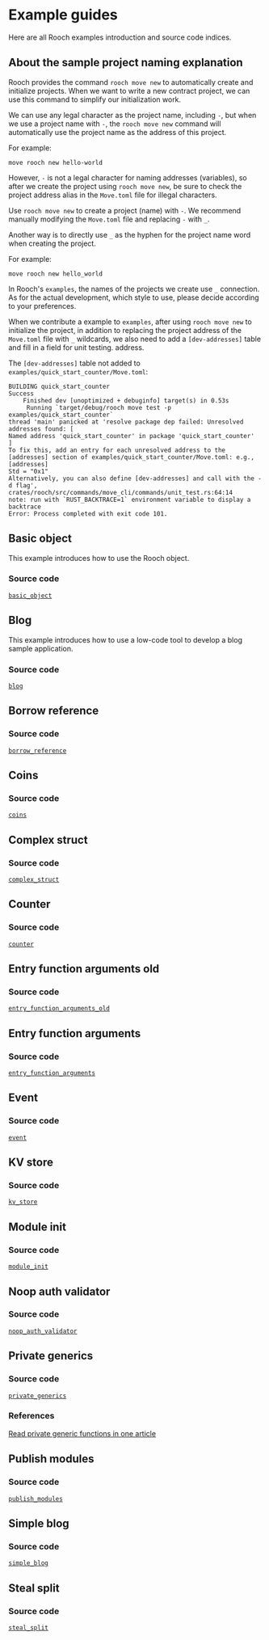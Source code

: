 # Example guides

Here are all Rooch examples introduction and source code indices.

## About the sample project naming explanation

Rooch provides the command `rooch move new` to automatically create and initialize projects. When we want to write a new contract project, we can use this command to simplify our initialization work.

We can use any legal character as the project name, including `-`, but when we use a project name with `-`, the `rooch move new` command will automatically use the project name as the address of this project.

For example:

```shell
move rooch new hello-world
```

However, `-` is not a legal character for naming addresses (variables), so after we create the project using `rooch move new`, be sure to check the project address alias in the `Move.toml` file for illegal characters.

Use `rooch move new` to create a project (name) with `-`. We recommend manually modifying the `Move.toml` file and replacing `-` with `_`.

Another way is to directly use `_` as the hyphen for the project name word when creating the project.

For example:

```shell
move rooch new hello_world
```

In Rooch's `examples`, the names of the projects we create use `_` connection. As for the actual development, which style to use, please decide according to your preferences.

When we contribute a example to `examples`, after using `rooch move new` to initialize the project, in addition to replacing the project address of the `Move.toml` file with `_` wildcards, we also need to add a `[dev-addresses]` table and fill in a field for unit testing. address.

The `[dev-addresses]` table not added to `examples/quick_start_counter/Move.toml`:

```shell
BUILDING quick_start_counter
Success
    Finished dev [unoptimized + debuginfo] target(s) in 0.53s
     Running `target/debug/rooch move test -p examples/quick_start_counter`
thread 'main' panicked at 'resolve package dep failed: Unresolved addresses found: [
Named address 'quick_start_counter' in package 'quick_start_counter'
]
To fix this, add an entry for each unresolved address to the [addresses] section of examples/quick_start_counter/Move.toml: e.g.,
[addresses]
Std = "0x1"
Alternatively, you can also define [dev-addresses] and call with the -d flag', crates/rooch/src/commands/move_cli/commands/unit_test.rs:64:14
note: run with `RUST_BACKTRACE=1` environment variable to display a backtrace
Error: Process completed with exit code 101.
```

## Basic object

This example introduces how to use the Rooch object.

### Source code

[`basic_object`](https://github.com/rooch-network/rooch/tree/main/examples/basic_object)

## Blog

This example introduces how to use a low-code tool to develop a blog sample application.

### Source code

[`blog`](https://github.com/rooch-network/rooch/tree/main/examples/blog)

## Borrow reference

### Source code

[`borrow_reference`](https://github.com/rooch-network/rooch/tree/main/examples/borrow_reference)

## Coins

### Source code

[`coins`](https://github.com/rooch-network/rooch/tree/main/examples/coins)

## Complex struct

### Source code

[`complex_struct`](https://github.com/rooch-network/rooch/tree/main/examples/complex_struct)

## Counter

### Source code

[`counter`](https://github.com/rooch-network/rooch/tree/main/examples/counter)

## Entry function arguments old

### Source code

[`entry_function_arguments_old`](https://github.com/rooch-network/rooch/tree/main/examples/entry_function_arguments_old)

## Entry function arguments

### Source code

[`entry_function_arguments`](https://github.com/rooch-network/rooch/tree/main/examples/entry_function_arguments)

## Event

### Source code

[`event`](https://github.com/rooch-network/rooch/tree/main/examples/event)

## KV store

### Source code

[`kv_store`](https://github.com/rooch-network/rooch/tree/main/examples/kv_store)

## Module init

### Source code

[`module_init`](https://github.com/rooch-network/rooch/tree/main/examples/module_init)

## Noop auth validator

### Source code

[`noop_auth_validator`](https://github.com/rooch-network/rooch/tree/main/examples/noop_auth_validator)

## Private generics

### Source code

[`private_generics`](https://github.com/rooch-network/rooch/tree/main/examples/private_generics)

### References

[Read private generic functions in one article](https://rooch.network/blog/read-private-generics-in-one-article)

## Publish modules

### Source code

[`publish_modules`](https://github.com/rooch-network/rooch/tree/main/examples/publish_modules)

## Simple blog

### Source code

[`simple_blog`](https://github.com/rooch-network/rooch/tree/main/examples/simple_blog)

## Steal split

### Source code

[`steal_split`](https://github.com/rooch-network/rooch/tree/main/examples/steal_split)
